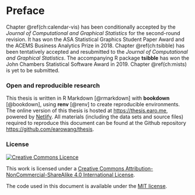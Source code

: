 # Preface {-}

Chapter \@ref(ch:calendar-vis) has been conditionally accepted by the *Journal of Computational and Graphical Statistics* for the second-round revision. It has won the ASA Statistical Graphics Student Paper Award and the ACEMS Business Analytics Prize in 2018. Chapter \@ref(ch:tsibble) has been tentatively accepted and resubmitted to the *Journal of Computational and Graphical Statistics*. The accompanying R package **tsibble** has won the John Chambers Statistical Software Award in 2019. Chapter \@ref(ch:mists) is yet to be submitted.

### Open and reproducible research {-}

This thesis is written in R Markdown [@rmarkdown] with **bookdown** [@bookdown], using **renv** [@renv] to create reproducible environments. The online version of this thesis is hosted at <https://thesis.earo.me>, powered by [Netlify](http://netlify.com). All materials (including the data sets and source files) required to reproduce this document can be found at the Github repository <https://github.com/earowang/thesis>.

### License {-}

<a rel="license" href="http://creativecommons.org/licenses/by-nc-sa/4.0/"><img alt="Creative Commons Licence" style="border-width:0" src="https://i.creativecommons.org/l/by-nc-sa/4.0/88x31.png" /></a>

This work is licensed under a [Creative Commons Attribution-NonCommercial-ShareAlike 4.0 International License](http://creativecommons.org/licenses/by-nc-sa/4.0/).

The code used in this document is available under the [MIT license](https://opensource.org/licenses/MIT).

\clearpage\pagenumbering{arabic}\setcounter{page}{0}
